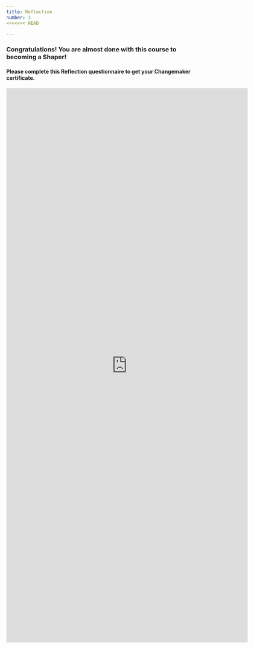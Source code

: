 ```yaml
---
title: Reflection
number: 3
<<<<<<< HEAD

---
```


### Congratulations! You are almost done with this course to becoming a Shaper!

#### Please complete this Reflection questionnaire to get your Changemaker certificate.

<iframe src="https://docs.google.com/forms/d/e/1FAIpQLSdzMnCU-eeU4mRmQvJLVAwigtkh256jC9ppi2Ep7ub2NRwcOg/viewform?embedded=true" width="640" height="1467" frameborder="0" marginheight="0" marginwidth="0">Loading…</iframe>
